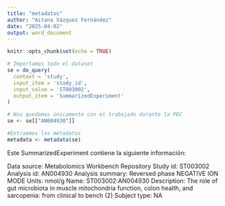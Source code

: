 ```yaml
---
title: "metadatos"
author: "Aitana Vázquez Fernández"
date: "2025-04-02"
output: word_document
---
```


```r
knitr::opts_chunk$set(echo = TRUE)
```

```r
# Importamos todo el dataset
se = do_query(
  context = 'study',
  input_item = 'study_id',
  input_value = 'ST003002',
  output_item = 'SummarizedExperiment'
)

# Nos quedamos únicamente con el trabajado durante la PEC
se <- se[["AN004930"]]

#Extraemos los metadatos
metadata <- metadata(se)
```

Este SummarizedExperiment contiene la siguiente información:

Data source: Metabolomics Workbench Repository
Study id: ST003002
Analysis id: AN004930
Analysis summary: Reversed phase NEGATIVE ION MODE
Units: nmol/g
Name: ST003002:AN004930
Description: The role of gut microbiota in muscle mitochondria function, colon health, and sarcopenia: from clinical to bench (2)
Subject type: NA

